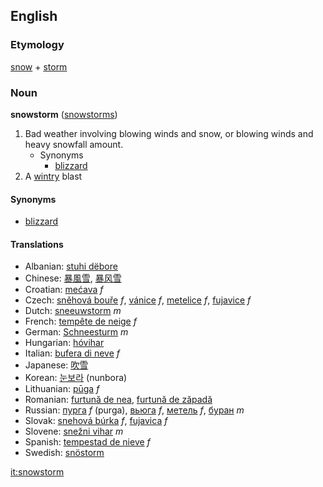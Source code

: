 ==English==
===Etymology===
[[snow]] + [[storm]]

===Noun===
'''snowstorm''' ([[snowstorms]])

#Bad weather involving blowing winds and snow, or blowing winds and heavy snowfall amount.
#* Synonyms
#**[[blizzard]]
#A [[wintry]] blast

====Synonyms====
*[[blizzard]]

====Translations====
*Albanian: [[stuhi dëbore]]  
*Chinese: [[暴風雪]], [[暴风雪]]
*Croatian: [[mećava]]  ''f''
*Czech: [[sněhová bouře]]  ''f'',  [[vánice]]  ''f'', [[metelice]]  ''f'', [[fujavice]]  ''f''
*Dutch: [[sneeuwstorm]] ''m''
*French: [[tempête de neige]] ''f''
*German: [[Schneesturm]] ''m''
*Hungarian: [[hóvihar]]  
*Italian: [[bufera di neve]] ''f''
*Japanese: [[吹雪]]
*Korean: [[눈보라]] (nunbora)
*Lithuanian: [[pūga]] ''f'' 
*Romanian: [[furtună de nea]], [[furtună de zăpadă]]
*Russian: [[пурга]] ''f'' (purga),  [[вьюгa]]  ''f'', [[мeтeль]]  ''f'', [[бурaн]]  ''m''
*Slovak: [[snehová búrka]]  ''f'', [[fujavica]]  ''f''
*Slovene: [[snežni vihar]] ''m''
*Spanish: [[tempestad de nieve]] ''f''
*Swedish: [[snöstorm]]

[[it:snowstorm]]